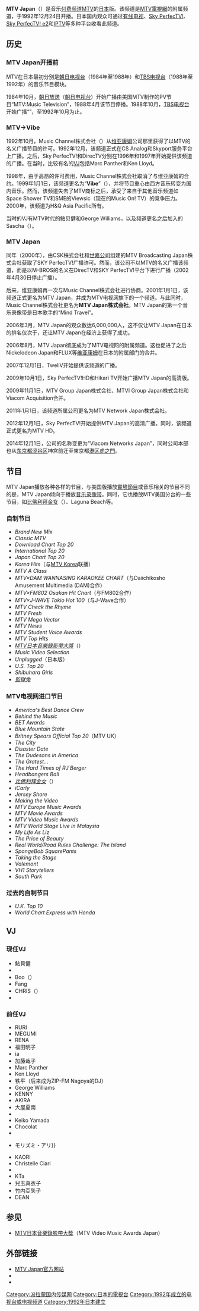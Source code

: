 {{Infobox TV channel
| name= MTV Japan
|logofile = MTV_Logo_2010.svg
|logoalt =
|logosize = 140px
|logocaption =
| launch = 1988年10月（TBS音乐节目模块）<br />1992年10月1日（频道）
| web = http://www.mtvjapan.com
| country = {{JPN}}
| language = [[日语|日语]]<br />[[英语|英语]]
| picture format = [[480i|480i]] （[[SDTV|SDTV]]）<br />[[1080i|1080i]] （[[HDTV|HDTV]]）
| slogan = "Music and More"
| available = 日本全国
| sat serv 1 = [[Sky_PerfecTV!|Sky PerfecTV!]]
| sat chan 1 = 270频道（SD）<br/>640频道（HD）
| sat serv 2 = SKY PerfecTV! e2
| sat chan 2 = 323频道
| cable serv 1 = 适用于大多数有线电视系统
| cable chan 1 = 随地区而变
| iptv serv 1 = {{lang|ja|ひかりTV}}
| iptv chan 1 = 602频道（SD）<br/>652频道（HD）
| iptv serv 2 = [[au_(行動電話)|au]] Hikari
| iptv chan 2 = 352频道
| owner = [[MTV電視網|MTV電視網]] （[[維亞康姆|維亞康姆]]）
}}

'''MTV Japan'''（{{lang-ja|MTVジャパン}}）是音乐[[付费电视|付费频道]][[MTV|MTV]]的[[日本|日本]]版。该频道是[[MTV電視網|MTV電視網]]的附属频道，于1992年12月24日开播。日本国内观众可通过[[有线电视|有线电视]]、[[Sky_PerfecTV!|Sky PerfecTV!]]、[[Sky_PerfecTV!_e2|Sky PerfecTV! e2]]和[[IPTV|IPTV]]等多种平台收看此频道。

==历史==

===MTV Japan开播前===
MTV在日本最初分别是[[朝日电视台|朝日电视台]]（1984年至1988年）和[[TBS电视台|TBS电视台]]（1988年至1992年）的音乐节目模块。

1984年10月，[[朝日放送|朝日放送]]（[[朝日电视台|朝日电视台]]）开始广播由美国MTV制作的PV节目“MTV:Music Television”，1988年4月该节目停播。1988年10月，[[TBS电视台|TBS电视台]]开始广播“{{lang|ja|MTVジャパン}}”，至1992年10月为止。

===MTV→Vibe===
1992年10月，Music Channel株式会社（{{lang|ja|ミュージックチャンネル株式会社}}）从[[维亚康姆|维亚康姆]]公司那里获得了以MTV的名义广播节目的许可。1992年12月，该频道正式在CS Analog和Skyport服务平台上广播。之后，Sky PerfecTV!和DirecTV分别在1996年和1997年开始提供该频道的广播。在当时，比较有名的[[VJ|VJ]]包括Marc Panther和Ken Lloyd。

1998年，由于高昂的许可费用，Music Channel株式会社取消了与维亚康姆的合约。1999年1月1日，该频道更名为“'''Vibe'''”（{{lang|ja|ヴァイブ}}），并将节目重心由西方音乐转变为国内音乐。然而，该频道失去了MTV商标之后，承受了来自于其他音乐频道如Space Shower TV和SME的Viewsic（现在的Music On! TV）的竞争压力。2000年，该频道为H&Q Asia Pacific所有。

当时的VJ有MTV时代的鲇贝健和George Williams，以及频道更名之后加入的Sascha（{{lang|ja|サッシャ}}）。

===MTV Japan===
同年（2000年），由CSK株式会社和[[世嘉公司|世嘉公司]]组建的MTV Broadcasting Japan株式会社获取了SKY PerfecTV!广播许可。然而，该公司不以MTV的名义广播该频道，而是以M-BROS的名义在DirecTV和SKY PerfecTV!平台下进行广播（2002年4月30日停止广播）。

后来，维亚康姆再一次与Music Channel株式会社进行协商。2001年1月1日，该频道正式更名为MTV Japan，并成为MTV电视网旗下的一个频道。与此同时，Music Channel株式会社更名为'''MTV Japan株式会社'''。MTV Japan的第一个音乐录像带是日本歌手{{link-ja|bird (日本歌手)|bird (日本の歌手)|bird}}的“Mind Travel”。

2006年3月，MTV Japan的观众数达6,000,000人，这不仅让MTV Japan在日本的排名仅次于{{link-ja|Space Shower TV|スペースシャワーTV}}，还让MTV Japan在经济上获得了成功。

2006年8月，MTV Japan彻底成为了MTV电视网的附属频道。这也促进了之后Nickelodeon Japan和FLUX等[[维亚康姆|维亚康姆]]在日本的附属部门的合并。

2007年12月1日，TwellV开始提供该频道的广播。

2009年10月1日，Sky PerfecTV!HD和Hikari TV开始广播MTV Japan的高清版。

2009年11月1日，MTV Group Japan株式会社、MTVI Group Japan株式会社和Viacom Acquisition合并。

2011年1月1日，该频道所属公司更名为MTV Network Japan株式会社。

2012年12月1日，Sky PerfecTV!开始提供MTV Japan的高清广播。同时，该频道正式更名为MTV HD。

2014年12月1日，公司的名称变更为“Viacom Networks Japan”，同时公司本部也从[[东京都|东京都]][[涩谷区|涩谷区]]神宫前迁至東京都[[港區_(東京都)|港区]][[虎之門|虎之門]]。

==节目==
MTV Japan播放各种各样的节目，与美国版播放[[實境節目|實境節目]]或音乐相关的节目不同的是，MTV Japan倾向于播放[[音乐录像带|音乐录像带]]。同时，它也播放MTV美国分台的一些节目，如[[比佛利拜金女|比佛利拜金女]]（{{lang|en|The Hills}}）、Laguna Beach等。

===自制节目===
* ''Brand New Mix''
* ''Classic MTV''
* ''Download Chart Top 20''
* ''International Top 20''
* ''Japan Chart Top 20''
* ''Korea Hits''（与[[MTV_Korea|MTV Korea]]联播）
* ''MTV A Class''
* ''MTV×DAM WANNASING KARAOKEE CHART''（与Daiichikosho Amusement Multimedia (DAM)合作）
* ''MTV×FM802 Osakan Hit Chart''（与FM802合作） 
* ''MTV×J-WAVE Tokio Hot 100''（与J-Wave合作）
* ''MTV Check the Rhyme''
* ''MTV Fresh''
* ''MTV Mega Vector''
* ''MTV News''
* ''MTV Student Voice Awards''
* ''MTV Top Hits''
* ''[[MTV日本音樂錄影帶大獎|MTV日本音樂錄影帶大獎]]''（{{lang|en|MTV Video Music Awards Japan}}）
* ''Music Video Selection''
* ''Unplugged''（日本版）
* ''U.S. Top 20''
* ''Shibuhara Girls''
* ''[[監獄兔|監獄兔]]''

===MTV电视网进口节目===
* ''America's Best Dance Crew''
* ''Behind the Music''
* ''BET Awards''
* ''Blue Mountain State''
* ''Britney Spears Official Top 20''（MTV UK）
* ''The City''
* ''Disaster Date''
* ''The Dudesons in America''
* ''The Gratest...''
* ''The Hard Times of RJ Berger''
* ''Headbangers Ball''
* ''[[比佛利拜金女|比佛利拜金女]]''（{{lang|en|The Hills}}）
* ''iCarly''
* ''Jersey Shore''
* ''Making the Video''
* ''MTV Europe Music Awards''
* ''MTV Movie Awards''
* ''MTV Video Music Awards''
* ''MTV World Stage Live in Malaysia''
* ''My Life As Liz''
* ''The Price of Beauty''
* ''Real World/Road Rules Challenge: The Island''
* ''SpongeBob SquarePants''
* ''Taking the Stage''
* ''Valemont''
* ''VH1 Storytellers''
* ''South Park''

===过去的自制节目===
* ''U.K. Top 10''
* ''World Chart Express with Honda''

==VJ==
===现任VJ===

* 鮎貝健
* {{lang|ja|浦浜アリサ}}
* Boo（{{lang|ja|ブー}}）
* Fang
* CHRIS（{{lang|ja|佐々木クリス}}）
* {{lang|ja|ジョアン}}

===前任VJ===

* RURI
* MEGUMI
* RENA
* 福田明子
* ia
* 加藤哉子
* Marc Panther
* Ken Lloyd
* 铁平（后来成为ZIP-FM Nagoya的DJ）
* George Williams
* KENNY
* AKIRA
* 大屋夏南
* {{lang|ja|フィオナ}}
* Keiko Yamada
* Chocolat
* {{lang|ja|はな}}
* {{lang|ja|ARI {{!}} モリズミ・アリ}}
* KAORI
* Christelle Ciari
* {{lang|ja|グローバー}}
* KTa
* 兒玉真衣子
* 竹内亞矢子
* DEAN

==参见==
* [[MTV日本音樂錄影帶大獎|MTV日本音樂錄影帶大獎]]（MTV Video Music Awards Japan）

==外部链接==
* [http://www.mtvjapan.com/ MTV Japan官方网站] {{Wayback|url=http://www.mtvjapan.com/ |date=20210201061609 }}
* {{Twitter|MTV_JAPAN|MTV Japan}}
* {{Facebook|mtvjapan|MTV Japan}}

[[Category:派拉蒙国内传媒网|Category:派拉蒙国内传媒网]]
[[Category:日本的電視台|Category:日本的電視台]]
[[Category:1992年成立的电视台或电视频道|Category:1992年成立的电视台或电视频道]]
[[Category:1992年日本建立|Category:1992年日本建立]]